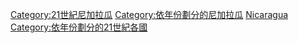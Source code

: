 [[Category:21世紀尼加拉瓜|Category:21世紀尼加拉瓜]]
[[Category:依年份劃分的尼加拉瓜|Category:依年份劃分的尼加拉瓜]]
[[Category:依年份劃分的21世紀中美洲|Nicaragua]]
[[Category:依年份劃分的21世紀各國|Category:依年份劃分的21世紀各國]]